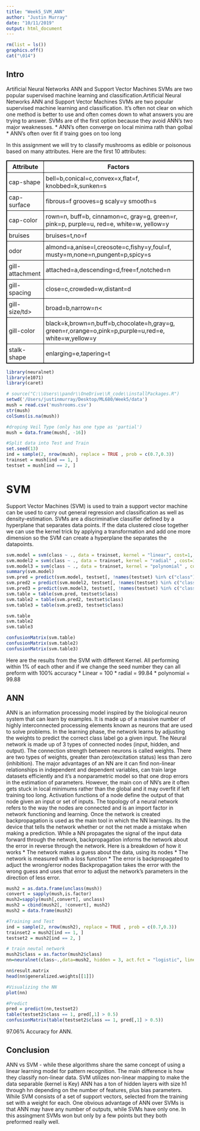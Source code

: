```yaml
---
title: "Week5_SVM_ANN"
author: "Justin Murray"
date: "10/11/2019"
output: html_document
---
```


```r
rm(list = ls()) 
graphics.off()
cat("\014") 
```

## Intro
Artificial Neural Networks ANN and Support Vector Machines SVMs are two popular supervised machine learning and classification.Artificial Neural Networks ANN and Support Vector Machines SVMs are two popular supervised machine learning and classification. It's often not clear on which one method is better to use and often comes down to what answers you are trying to answer. SVMs are of the first option because they avoid ANN's two major weaknesses.
* ANN's often converge on local minima rath than golbal
* ANN's often over fit if traing goes on too long

In this assignment we will try to classify mushrooms as edible or poisonous based on many attributes. Here are the first 10 attributes:

<style> 
  table, th, td {
    border: 1px solid black;
  }
  th, td {
    padding: 5px;
  }
</style>
<table style="width:100%">
  <tr>
    <th>Attribute</th>
    <th>Factors</th>
  </tr>
  <tr>
    <td>cap-shape</td>
    <td>bell=b,conical=c,convex=x,flat=f, knobbed=k,sunken=s</td>
  </tr>
  <tr>
    <td>cap-surface</td>
    <td>fibrous=f grooves=g scaly=y smooth=s</td>
  </tr>
  <tr>
    <td>cap-color</td>
    <td>rown=n, buff=b, cinnamon=c, gray=g, green=r, pink=p, purple=u, red=e, white=w, yellow=y</td>
  </tr>
  <tr>
    <td>bruises</td>
    <td>bruises=t,no=f</td>
  </tr>
  <tr>
    <td>odor</td>
    <td>almond=a,anise=l,creosote=c,fishy=y,foul=f, musty=m,none=n,pungent=p,spicy=s</td>
  </tr>
  <tr>
    <td>gill-attachment</td>
    <td>attached=a,descending=d,free=f,notched=n</td>
  </tr>
  <tr>
    <td>gill-spacing</td>
    <td>close=c,crowded=w,distant=d</td>
  </tr>
  <tr>
    <td>gill-size/td>
    <td>broad=b,narrow=n<</td>
  </tr>
  <tr>
    <td>gill-color</td>
    <td>black=k,brown=n,buff=b,chocolate=h,gray=g, green=r,orange=o,pink=p,purple=u,red=e, white=w,yellow=y</td>
  </tr>
  <tr>
    <td>stalk-shape</td>
    <td>enlarging=e,tapering=t</td>
  </tr>
</table> 

```r
library(neuralnet)
library(e1071)
library(caret)

# source("C:\\Users\\pandr\\OneDrive\\R_code\\installPackages.R")
setwd('/Users/justinmurray/Desktop/ML680/Week5/data')
mush = read.csv('mushrooms.csv')
str(mush)
colSums(is.na(mush))

#droping Veil Type (only has one type as 'partial')
mush = data.frame(mush[, -16])

#Split data into Test and Train
set.seed(13)
ind = sample(2, nrow(mush), replace = TRUE , prob = c(0.7,0.3))
trainset = mush[ind == 1, ]
testset = mush[ind == 2, ]
```

# SVM
Support Vector Machines (SVM) is used to train a support vector machine can be used to carry out general regression and classification as well as density-estimation. SVMs are a discriminative classifier defined by a hyperplane that separates data points. If the data clustered close together we can use the kernel trick by applying a transformation and add one more dimension so the SVM can create a hyperplane the separates the datapoints.
```r
svm.model = svm(class ~ ., data = trainset, kernel = "linear", cost=1, gamma = 1/ncol(trainset))
svm.model2 = svm(class ~ ., data = trainset, kernel = "radial" , cost=1, gamma = 1/ncol(trainset))
svm.model3 = svm(class ~ ., data = trainset, kernel = "polynomial" , cost=1, gamma = 1/ncol(trainset))
summary(svm.model)
svm.pred = predict(svm.model, testset[, !names(testset) %in% c("class")])
svm.pred2 = predict(svm.model2, testset[, !names(testset) %in% c("class")])
svm.pred3 = predict(svm.model3, testset[, !names(testset) %in% c("class")])
svm.table = table(svm.pred, testset$class)
svm.table2 = table(svm.pred2, testset$class)
svm.table3 = table(svm.pred3, testset$class)

svm.table
svm.table2
svm.table3
```

```r
confusionMatrix(svm.table)
confusionMatrix(svm.table2)
confusionMatrix(svm.table3)
```
Here are the results from the SVM with different Kernel. All performing within 1% of each other and if we change the seed number they can all preform with 100% accuracy
* Linear = 100
* radial = 99.84
* polynomial = 99.88

## ANN
ANN is an information processing model inspired by the biological neuron system that can learn by examples. It is made up of a massive number of highly interconnected processing elements known as neurons that are used to solve problems. In the learning phase, the network learns by adjusting the weights to predict the correct class label go a given input. The Neural network is made up of 3 types of connected nodes (input, hidden, and output). The connection strength between neurons is called weights. There are two types of weights, greater than zero(excitation status) less than zero (inhibition). The major advantages of an NN are it can find non-linear relationships in independent and dependent variables, can train large datasets efficiently and it's a nonparametric model so that one drop errors in the estimation of parameters. However, the main con of NN's are it often gets stuck in local minimums rather than the global and it may overfit if left training too long. Activation functions of a node define the output of that node given an input or set of inputs. The topology of a neural network refers to the way the nodes are connected and is an import factor in network functioning and learning. Once the network is created backpropagation is used as the main tool in which the NN learnings. Its the device that tells the network whether or not the net made a mistake when making a prediction. While a NN propagates the signal of the input data forward through the network, backpropagation informs the network about the error in reverse through the network. Here is a breakdown of how it works
* The network makes a guess about the data, using its nodes
* The network is measured with a loss function
* The error is backpropagated to adjuct the wrong/error nodes
Backpropagation takes the error with the wrong guess and uses that error to adjust the network's parameters in the direction of less error.
```r
mush2 = as.data.frame(unclass(mush))
convert = sapply(mush,is.factor)
mush2=sapply(mush[,convert], unclass)
mush2 = cbind(mush2[, !convert], mush2)
mush2 = data.frame(mush2)

#Training and Test
ind = sample(2, nrow(mush2), replace = TRUE , prob = c(0.7,0.3))
trainset2 = mush2[ind == 1, ]
testset2 = mush2[ind == 2, ]
```

```r
# train neutal network
mush2$class = as.factor(mush2$class)
nn=neuralnet(class~.,data=mush2, hidden = 3, act.fct = "logistic", linear.output = FALSE)

nn$result.matrix
head(nn$generalized.weights[[1]])
```

```r
#Visualizing the NN
plot(nn)
```

```r
#Predict
pred = predict(nn,testset2)
table(testset2$class == 1, pred[,1] > 0.5)
confusionMatrix(table(testset2$class == 1, pred[,1] > 0.5))
```

97.06% Accuracy for ANN.

## Conclusion
ANN vs SVM - while these algorithms share the same concept of using a linear learning model for pattern recognition. The main difference is how they classify non-linear data. SVM utilizes non-linear mapping to make the data separable (kernel is Key) ANN has a ton of hidden layers with size h1 through hn depending on the number of features, plus bias parameters. While SVM consists of a set of support vectors, selected from the training set with a weight for each. One obvious advantage of ANN  over SVMs is that ANN may have any number of outputs, while SVMs have only one. In this assingment SVMs won but only by a few points but they both preformed really well.

